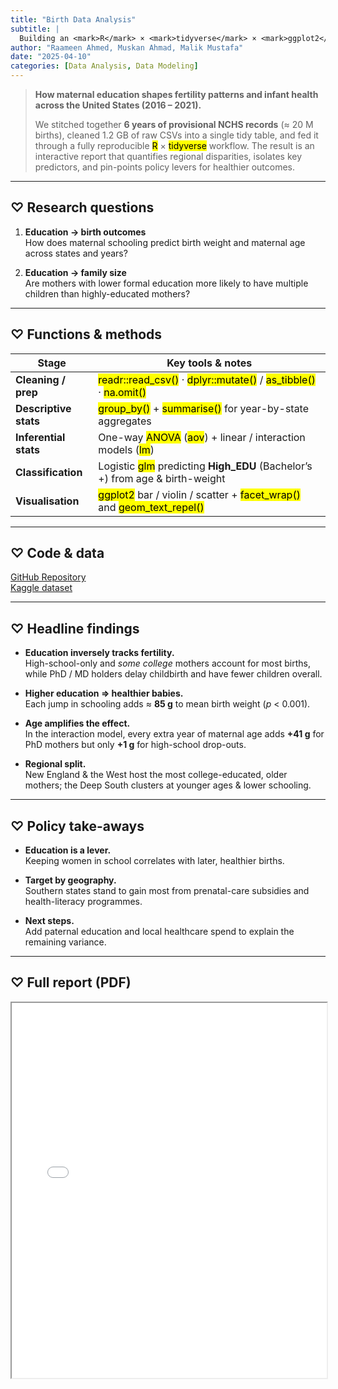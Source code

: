 ```yaml
---
title: "Birth Data Analysis"
subtitle: |
  Building an <mark>R</mark> × <mark>tidyverse</mark> × <mark>ggplot2</mark> pipeline to model U.S. births (2016 – 2021)
author: "Raameen Ahmed, Muskan Ahmad, Malik Mustafa"
date: "2025-04-10"
categories: [Data Analysis, Data Modeling]
---
```


::: {.content-card}

> **How maternal education shapes fertility patterns and infant health across the United States (2016 – 2021).**  
>
> We stitched together **6 years of provisional NCHS records** (≈ 20 M births), cleaned 1.2 GB of raw CSVs into a single tidy table, and fed it through a fully reproducible <mark>R</mark> × <mark>tidyverse</mark> workflow. The result is an interactive report that quantifies regional disparities, isolates key predictors, and pin-points policy levers for healthier outcomes.

:::
---

## ♡ Research questions

::: {.content-card}

1. **Education → birth outcomes**  
   How does maternal schooling predict birth weight and maternal age across
   states and years?

2. **Education → family size**  
   Are mothers with lower formal education more likely to have multiple
   children than highly-educated mothers?

:::

---

## ♡ Functions & methods

::: {.content-card}

| Stage | Key tools & notes |
|-------|-------------------|
| **Cleaning / prep** | <mark>readr::read_csv()</mark> · <mark>dplyr::mutate()</mark> / <mark>as_tibble()</mark> · <mark>na.omit()</mark> |
| **Descriptive stats** | <mark>group_by()</mark> + <mark>summarise()</mark> for year-by-state aggregates |
| **Inferential stats** | One-way <mark>ANOVA</mark> (<mark>aov</mark>) + linear / interaction models (<mark>lm</mark>) |
| **Classification** | Logistic <mark>glm</mark> predicting **High_EDU** (Bachelor’s +) from age & birth-weight |
| **Visualisation** | <mark>ggplot2</mark> bar / violin / scatter + <mark>facet_wrap()</mark> and <mark>geom_text_repel()</mark> |

:::

---

## ♡ Code & data

::: {.content-card}
::: {.js-hover-effect}

[GitHub Repository](https://github.com/raameena/Birth-Data-Analysis){target="_blank"}  
[Kaggle dataset](https://www.kaggle.com/datasets/danbraswell/temporary-us-births){target="_blank"}

:::
:::

---

## ♡ Headline findings

::: {.content-card}

* **Education inversely tracks fertility.**  
  High-school-only and *some college* mothers account for most births, while
  PhD / MD holders delay childbirth and have fewer children overall.

* **Higher education ⇒ healthier babies.**  
  Each jump in schooling adds ≈ **85 g** to mean birth weight (*p* < 0.001).

* **Age amplifies the effect.**  
  In the interaction model, every extra year of maternal age adds **+41 g**
  for PhD mothers but only **+1 g** for high-school drop-outs.

* **Regional split.**  
  New England & the West host the most college-educated, older mothers; the
  Deep South clusters at younger ages & lower schooling.

:::

---

## ♡ Policy take-aways

::: {.content-card}

* **Education is a lever.**  
  Keeping women in school correlates with later, healthier births.

* **Target by geography.**  
  Southern states stand to gain most from prenatal-care subsidies and
  health-literacy programmes.

* **Next steps.**  
  Add paternal education and local healthcare spend to explain the remaining
  variance.

:::

---

## ♡ Full report (PDF)

::: {.content-card}
<iframe src="BirthDataAnalysis.pdf" width="100%" height="600px"></iframe>
:::

